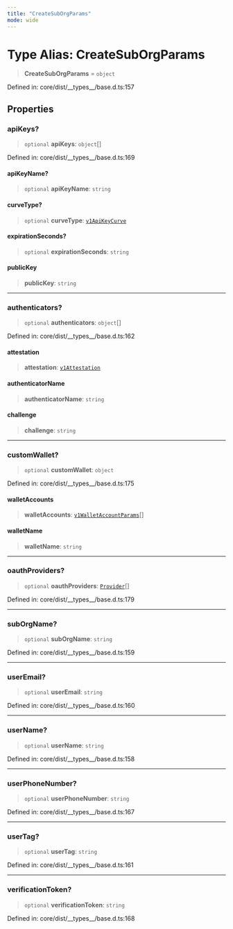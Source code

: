 ```yaml
---
title: "CreateSubOrgParams"
mode: wide
---
```

  
# Type Alias: CreateSubOrgParams

> **CreateSubOrgParams** = `object`

Defined in: core/dist/\_\_types\_\_/base.d.ts:157

## Properties

### apiKeys?

> `optional` **apiKeys**: `object`[]

Defined in: core/dist/\_\_types\_\_/base.d.ts:169

#### apiKeyName?

> `optional` **apiKeyName**: `string`

#### curveType?

> `optional` **curveType**: [`v1ApiKeyCurve`](../../../_turnkey/sdk-types/v1ApiKeyCurve/readme)

#### expirationSeconds?

> `optional` **expirationSeconds**: `string`

#### publicKey

> **publicKey**: `string`

***

### authenticators?

> `optional` **authenticators**: `object`[]

Defined in: core/dist/\_\_types\_\_/base.d.ts:162

#### attestation

> **attestation**: [`v1Attestation`](../../../_turnkey/sdk-types/v1Attestation/readme)

#### authenticatorName

> **authenticatorName**: `string`

#### challenge

> **challenge**: `string`

***

### customWallet?

> `optional` **customWallet**: `object`

Defined in: core/dist/\_\_types\_\_/base.d.ts:175

#### walletAccounts

> **walletAccounts**: [`v1WalletAccountParams`](../../../_turnkey/sdk-types/v1WalletAccountParams/readme)[]

#### walletName

> **walletName**: `string`

***

### oauthProviders?

> `optional` **oauthProviders**: [`Provider`](../Provider/readme)[]

Defined in: core/dist/\_\_types\_\_/base.d.ts:179

***

### subOrgName?

> `optional` **subOrgName**: `string`

Defined in: core/dist/\_\_types\_\_/base.d.ts:159

***

### userEmail?

> `optional` **userEmail**: `string`

Defined in: core/dist/\_\_types\_\_/base.d.ts:160

***

### userName?

> `optional` **userName**: `string`

Defined in: core/dist/\_\_types\_\_/base.d.ts:158

***

### userPhoneNumber?

> `optional` **userPhoneNumber**: `string`

Defined in: core/dist/\_\_types\_\_/base.d.ts:167

***

### userTag?

> `optional` **userTag**: `string`

Defined in: core/dist/\_\_types\_\_/base.d.ts:161

***

### verificationToken?

> `optional` **verificationToken**: `string`

Defined in: core/dist/\_\_types\_\_/base.d.ts:168

